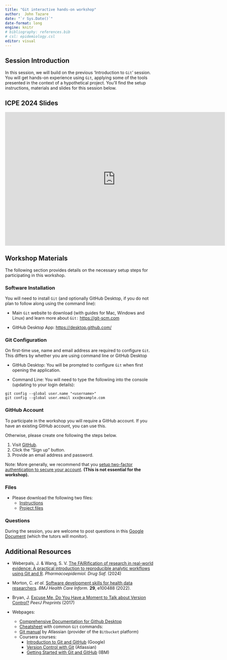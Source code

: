 ```yaml
---
title: "Git interactive hands-on workshop"
author:  John Tazare
date: "`r Sys.Date()`"
date-format: long
engine: knitr
# bibliography: references.bib
# csl: epidemiology.csl
editor: visual
---
```


## Session Introduction

In this session, we will build on the previous 'Introduction to `Git`' session. You will get hands-on experience using `Git`, applying some of the tools presented in the context of a hypothetical project. You’ll find the setup instructions, materials and slides for this session below.

## ICPE 2024 Slides

<iframe src="https://docs.google.com/presentation/d/1-P3m_fHSpxvS_X0Ju0-jU-HcDH0vbN-5/embed?start=false&amp;loop=false&amp;delayms=3000" frameborder="0" width="725" height="440.6641" allowfullscreen="true" mozallowfullscreen="true" webkitallowfullscreen="true">

</iframe>

## Workshop Materials

The following section provides details on the necessary setup steps for participating in this workshop.

### Software Installation

You will need to install `Git` (and optionally GitHub Desktop, if you do not plan to follow along using the command line):

-   Main `Git` website to download (with guides for Mac, Windows and Linux) and learn more about `Git:` <https://git-scm.com>

-   GitHub Desktop App: <https://desktop.github.com/>

### Git Configuration

On first-time use, name and email address are required to configure `Git`. This differs by whether you are using command line or GitHub Desktop

-   GitHub Desktop: You will be prompted to configure `Git` when first opening the application.

-   Command Line: You will need to type the followiing into the console (updating to your login details):

```         
git config --global user.name "<username>"
git config --global user.email xxx@example.com
```

### GitHub Account

To participate in the workshop you will require a GitHub account. If you have an existing GitHub account, you can use this.

Otherwise, please create one following the steps below.

1.  Visit [GitHub](https://github.com).
2.  Click the "Sign up" button.
3.  Provide an email address and password.

Note: More generally, we recommend that you [setup two-factor authentication to secure your account](https://docs.github.com/en/github/authenticating-to-github/securing-your-account-with-two-factor-authentication-2fa). **(This is not essential for the workshop).**

### Files

-   Please download the following two files:
    -   [Instructions](https://drive.google.com/file/d/14lGUbbt6pTvxAs_CihipR9T0olEExtmM/view?usp=sharing)
    -   [Project files](https://drive.google.com/file/d/1BeYgo_0jIcD8FoLEpdsfTvZ4vkjoJzx5/view?usp=share_link)

### Questions

During the session, you are welcome to post questions in this [Google Document](https://docs.google.com/document/d/1BT_AqfW0Emhs1VmHBTRnyuzXH57In9R_WTT1Zj0Irm4/edit?usp=sharing) (which the tutors will monitor).

## Additional Resources

-   Weberpals, J. & Wang, S. V. [The FAIRification of research in real-world evidence: A practical introduction to reproducible analytic workflows using Git and R](https://doi.org/10.1002/pds.5740). *Pharmacoepidemiol. Drug Saf.* (2024)

-   Morton, C. *et al.* [Software development skills for health data researchers](https://informatics.bmj.com/content/29/1/e100488). *BMJ Health Care Inform.* **29**, e100488 (2022).

-   Bryan, J. [Excuse Me, Do You Have a Moment to Talk about Version Control?](https://peerj.com/preprints/3159) *PeerJ Preprints* (2017)

-   Webpages:

    -   [Comprehensive Documentation for Github Desktop](https://docs.github.com/en/desktop/overview)
    -   [Cheatsheet](https://education.github.com/git-cheat-sheet-education.pdf) with common `Git` commands:
    -   [Git manual](https://www.atlassian.com/git) by Atlassian (provider of the `Bitbucket` platform)
    -   Coursera courses:
        -   [Introduction to Git and GitHub](https://www.coursera.org/learn/introduction-git-github) (Google)
        -   [Version Control with Git](https://www.coursera.org/learn/version-control-with-git) (Atlassian)
        -   [Getting Started with Git and GitHub](https://www.coursera.org/learn/getting-started-with-git-and-github) (IBM)
